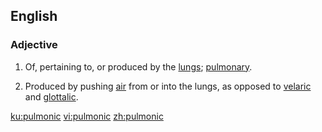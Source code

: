 ==English==

===Adjective===
{{en-adj|-}}

# Of, pertaining to, or produced by the [[lungs]]; [[pulmonary]].
# {{label|en|linguistics}} Produced by pushing [[air]] from or into the lungs, as opposed to [[velaric]] and [[glottalic]].

[[ku:pulmonic]]
[[vi:pulmonic]]
[[zh:pulmonic]]